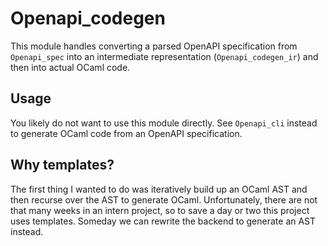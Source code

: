 # Openapi_codegen

This module handles converting a parsed OpenAPI specification from `Openapi_spec` into
an intermediate representation (`Openapi_codegen_ir`) and then into actual OCaml code.

## Usage

You likely do not want to use this module directly. See `Openapi_cli` instead to generate
OCaml code from an OpenAPI specification.

## Why templates?

The first thing I wanted to do was iteratively build up an OCaml AST and then recurse
over the AST to generate OCaml. Unfortunately, there are not that many weeks in an 
intern project, so to save a day or two this project uses templates. Someday we can rewrite
the backend to generate an AST instead.
